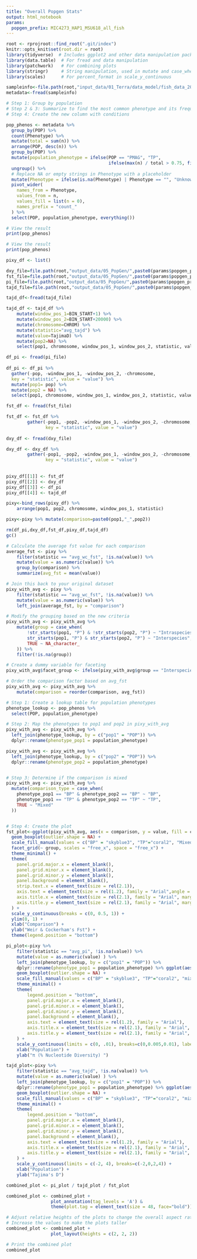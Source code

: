 ```yaml
---
title: "Overall Popgen Stats"
output: html_notebook
params:
  popgen_prefix: MIC4273_HAP1_MSU618_all_fish
---
```


```r
root <- rprojroot::find_root(".git/index")
knitr::opts_knit$set(root.dir = root)
library(tidyverse)  # Includes ggplot2 and other data manipulation packages
library(data.table)  # For fread and data manipulation
library(patchwork)   # For combining plots
library(stringr)     # String manipulation, used in mutate and case_when
library(scales)      # For percent_format in scale_y_continuous
```

```r
sampleinfo<-file.path(root,"input_data/01_Terra/data_model/fish_data_2023.txt")
metadata<-fread(sampleinfo)

# Step 1: Group by population
# Step 2 & 3: Summarize to find the most common phenotype and its frequency
# Step 4: Create the new column with conditions

pop_phenos <- metadata %>%
  group_by(POP) %>%
  count(Phenotype) %>%
  mutate(total = sum(n)) %>%
  arrange(POP, desc(n)) %>%
  group_by(POP) %>%
  mutate(population_phenotype = ifelse(POP == "PMAG", "TP",
                                       ifelse(max(n) / total > 0.75, first(Phenotype), "mixed"))) %>%
  ungroup() %>%
  # Replace NA or empty strings in Phenotype with a placeholder
  mutate(Phenotype = ifelse(is.na(Phenotype) | Phenotype == "", "Unknown", Phenotype)) %>%
  pivot_wider(
    names_from = Phenotype, 
    values_from = n,
    values_fill = list(n = 0),
    names_prefix = "count_"
  ) %>%
  select(POP, population_phenotype, everything())

# View the result
print(pop_phenos)

# View the result
print(pop_phenos)
```

```r
pixy_df <- list()

dxy_file=file.path(root,"output_data/05_PopGen/",paste0(params$popgen_prefix,"_dxy.txt"))
fst_file=file.path(root,"output_data/05_PopGen/",paste0(params$popgen_prefix,"_fst.txt"))
pi_file=file.path(root,"output_data/05_PopGen/",paste0(params$popgen_prefix,"_pi.txt"))
tajd_file=file.path(root,"output_data/05_PopGen/",paste0(params$popgen_prefix,"_tajd.txt"))

tajd_df<-fread(tajd_file)

tajd_df <- tajd_df %>%
    mutate(window_pos_1=BIN_START+1) %>%
    mutate(window_pos_2=BIN_START+20000) %>%
    mutate(chromosome=CHROM) %>%
    mutate(statistic="avg_tajd") %>%
    mutate(value=TajimaD) %>%
    mutate(pop2=NA) %>%
    select(pop1, chromosome, window_pos_1, window_pos_2, statistic, value, pop2 )

df_pi <- fread(pi_file)
      
df_pi <- df_pi %>%
  gather(-pop, -window_pos_1, -window_pos_2, -chromosome,
  key = "statistic", value = "value") %>%
  mutate(pop1= pop) %>%
  mutate(pop2 = NA) %>%
  select(pop1, chromosome, window_pos_1, window_pos_2, statistic, value, pop2 )

fst_df <- fread(fst_file)

fst_df <- fst_df %>%
        gather(-pop1, -pop2, -window_pos_1, -window_pos_2, -chromosome,
               key = "statistic", value = "value")
      
dxy_df <- fread(dxy_file)

dxy_df <- dxy_df %>%
        gather(-pop1, -pop2, -window_pos_1, -window_pos_2, -chromosome,
               key = "statistic", value = "value")
      
      
pixy_df[[1]] <- fst_df
pixy_df[[2]] <- dxy_df
pixy_df[[3]] <- df_pi
pixy_df[[4]] <- tajd_df

pixy<-bind_rows(pixy_df) %>%
    arrange(pop1, pop2, chromosome, window_pos_1, statistic)

pixy<-pixy %>% mutate(comparison=paste0(pop1,"_",pop2))
```

```r
rm(df_pi,dxy_df,fst_df,pixy_df,tajd_df)
gc()
```

```r
# Calculate the average fst value for each comparison
average_fst <- pixy %>%
    filter(statistic == "avg_wc_fst", !is.na(value)) %>%
    mutate(value = as.numeric(value)) %>%
    group_by(comparison) %>%
    summarize(avg_fst = mean(value))

# Join this back to your original dataset
pixy_with_avg <- pixy %>%
    filter(statistic == "avg_wc_fst", !is.na(value)) %>%
    mutate(value = as.numeric(value)) %>%
    left_join(average_fst, by = "comparison")

# Modify the grouping based on the new criteria
pixy_with_avg <- pixy_with_avg %>%
    mutate(group = case_when(
        !str_starts(pop1, "P") & !str_starts(pop2, "P") ~ "Intraspecies (P. kingsleyae)",
        str_starts(pop1, "P") & str_starts(pop2, "P") ~ "Interspecies",
        TRUE ~ NA_character_
    )) %>%
    filter(!is.na(group))

# Create a dummy variable for faceting
pixy_with_avg$facet_group <- ifelse(pixy_with_avg$group == "Interspecies", "Interspecies", "Intraspecies (P. kingsleyae)  ")

# Order the comparison factor based on avg_fst
pixy_with_avg <- pixy_with_avg %>%
    mutate(comparison = reorder(comparison, avg_fst))

# Step 1: Create a lookup table for population phenotypes
phenotype_lookup <- pop_phenos %>% 
  select(POP, population_phenotype)

# Step 2: Map the phenotypes to pop1 and pop2 in pixy_with_avg
pixy_with_avg <- pixy_with_avg %>%
  left_join(phenotype_lookup, by = c("pop1" = "POP")) %>%
  dplyr::rename(phenotype_pop1 = population_phenotype)

pixy_with_avg <- pixy_with_avg %>%
  left_join(phenotype_lookup, by = c("pop2" = "POP")) %>%
  dplyr::rename(phenotype_pop2 = population_phenotype)


# Step 3: Determine if the comparison is mixed
pixy_with_avg <- pixy_with_avg %>%
  mutate(comparison_type = case_when(
    phenotype_pop1 == "BP" & phenotype_pop2 == "BP" ~ "BP",
    phenotype_pop1 == "TP" & phenotype_pop2 == "TP" ~ "TP",
    TRUE ~ "Mixed"
  ))


# Step 4: Create the plot
fst_plot<-ggplot(pixy_with_avg, aes(x = comparison, y = value, fill = comparison_type)) +
  geom_boxplot(outlier.shape = NA) +
  scale_fill_manual(values = c("BP" = "skyblue3", "TP"="coral2", "Mixed" = "mediumorchid1")) +
  facet_grid(~ group, scales = "free_x", space = "free_x") +
  theme_minimal() +
  theme(
    panel.grid.major.x = element_blank(),
    panel.grid.minor.x = element_blank(),
    panel.grid.minor.y = element_blank(),
    panel.background = element_blank(),
    strip.text.x = element_text(size = rel(2.1)),
    axis.text = element_text(size = rel(1.2), family = "Arial",angle = 90, hjust = 1),
    axis.title.x = element_text(size = rel(2.1), family = "Arial", margin = margin(t = 20)),  # Adjust margin for x-axis title
    axis.title.y = element_text(size = rel(2.1), family = "Arial", margin = margin(r = 20))   # Adjust margin for y-axis title
  ) +
  scale_y_continuous(breaks = c(0, 0.5, 1)) +
  ylim(0, 1) +
  xlab("Comparison") +
  ylab("Weir & Cockerham's Fst") +
  theme(legend.position = "bottom")
```
```r
pi_plot<-pixy %>%
    filter(statistic == "avg_pi", !is.na(value)) %>%
    mutate(value = as.numeric(value) ) %>%  
    left_join(phenotype_lookup, by = c("pop1" = "POP")) %>%
    dplyr::rename(phenotype_pop1 = population_phenotype) %>% ggplot(aes(x = pop1, y = value, fill = phenotype_pop1)) +
    geom_boxplot(outlier.shape = NA) +
    scale_fill_manual(values = c("BP" = "skyblue3", "TP"="coral2", "mixed" = "mediumorchid1")) +
    theme_minimal() +
    theme(
        legend.position = "bottom",
        panel.grid.major.x = element_blank(),
        panel.grid.minor.x = element_blank(),
        panel.grid.minor.y = element_blank(),
        panel.background = element_blank(),
        axis.text = element_text(size = rel(1.2), family = "Arial"),
        axis.title.x = element_text(size = rel(2.1), family = "Arial", margin = margin(t = 20)),  # Adjust margin for x-axis title
        axis.title.y = element_text(size = rel(2.1), family = "Arial", margin = margin(r = 20))   # Adjust margin for y-axis title
    ) +
    scale_y_continuous(limits = c(0, .01), breaks=c(0,0.005,0.01), labels = percent_format()) +
    xlab("Population") +
    ylab("π (% Nucleotide Diversity) ") 

```

```r
tajd_plot<-pixy %>%
    filter(statistic == "avg_tajd", !is.na(value)) %>%
    mutate(value = as.numeric(value) ) %>%  
    left_join(phenotype_lookup, by = c("pop1" = "POP")) %>%
    dplyr::rename(phenotype_pop1 = population_phenotype) %>% ggplot(aes(x = pop1, y = value, fill = phenotype_pop1)) +
    geom_boxplot(outlier.shape = NA) +
    scale_fill_manual(values = c("BP" = "skyblue3", "TP"="coral2", "mixed" = "mediumorchid1")) +
    theme_minimal() +
    theme(
        legend.position = "bottom",
        panel.grid.major.x = element_blank(),
        panel.grid.minor.x = element_blank(),
        panel.grid.minor.y = element_blank(),
        panel.background = element_blank(),
        axis.text = element_text(size = rel(1.2), family = "Arial"),
        axis.title.x = element_text(size = rel(2.1), family = "Arial", margin = margin(t = 20)),  # Adjust margin for x-axis title
        axis.title.y = element_text(size = rel(2.1), family = "Arial", margin = margin(r = 20))   # Adjust margin for y-axis title
    ) +
    scale_y_continuous(limits = c(-2, 4), breaks=c(-2,0,2,4)) +
    xlab("Population") +
    ylab("Tajima's D") 

```

```r

combined_plot <- pi_plot / tajd_plot / fst_plot 

combined_plot <- combined_plot + 
                 plot_annotation(tag_levels = 'A') &
                 theme(plot.tag = element_text(size = 48, face="bold"))

# Adjust relative heights of the plots to change the overall aspect ratio
# Increase the values to make the plots taller
combined_plot <- combined_plot + 
                 plot_layout(heights = c(2, 2, 2)) 

# Print the combined plot
combined_plot
```

